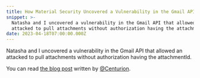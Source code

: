 ```yaml
---
title: How Material Security Uncovered a Vulnerability in the Gmail API
snippet: >-
  Natasha and I uncovered a vulnerability in the Gmail API that allowed an
  attacked to pull attachments without authorization having the attachmentId.
date: 2023-04-18T07:00:00.000Z
---
```


Natasha and I uncovered a vulnerability in the Gmail API that allowed an attacked to pull attachments without authorization having the attachmentId.

You can read [the blog post](https://material.security/blog/how-material-security-uncovered-a-vulnerability-in-gmail-api "the blog post") written by [@Centurion](https://twitter.com/Centurion "@Centurion").
